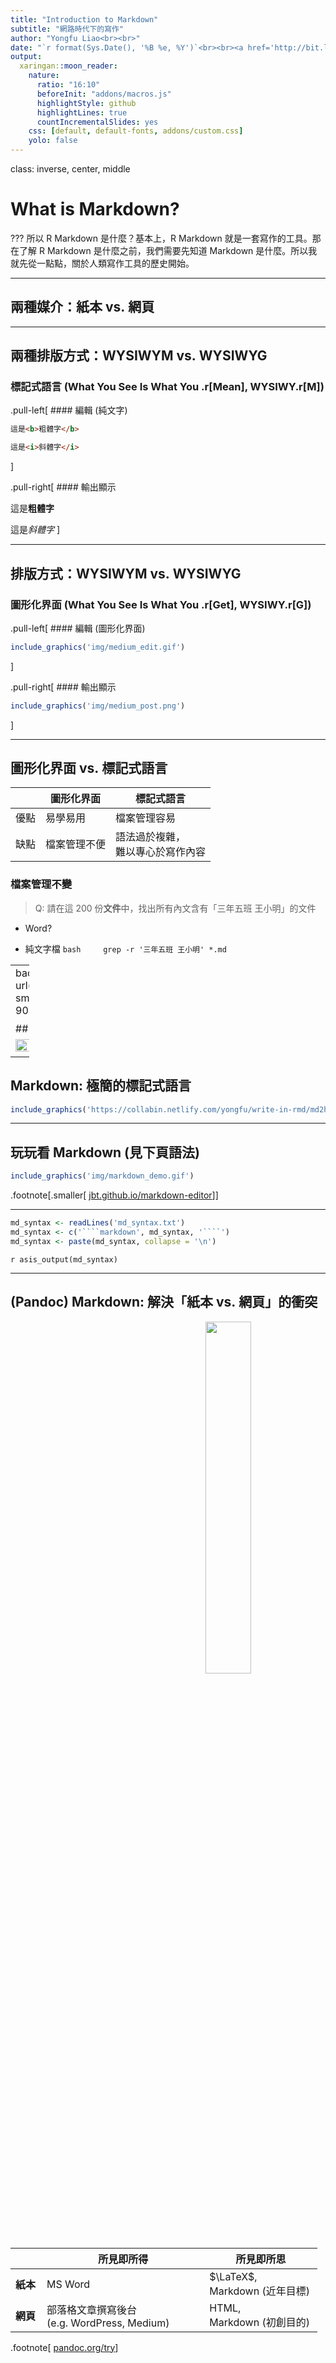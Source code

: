 ```yaml
---
title: "Introduction to Markdown"
subtitle: "網路時代下的寫作"
author: "Yongfu Liao<br><br>"
date: "`r format(Sys.Date(), '%B %e, %Y')`<br><br><a href='http://bit.ly/TravisRmd' style='font-size:0.7em;'>bit.ly/TravisRmd</a>"
output:
  xaringan::moon_reader:
    nature:
      ratio: "16:10"
      beforeInit: "addons/macros.js"
      highlightStyle: github
      highlightLines: true
      countIncrementalSlides: yes
    css: [default, default-fonts, addons/custom.css]
    yolo: false
---
```



class: inverse, center, middle

# What is Markdown?

???
所以 R Markdown 是什麼？基本上，R Markdown 就是一套寫作的工具。那在了解 R Markdown 是什麼之前，我們需要先知道 Markdown 是什麼。所以我就先從一點點，關於人類寫作工具的歷史開始。

---

## 兩種媒介：紙本 vs. 網頁


---

## 兩種排版方式：WYSIWYM vs. WYSIWYG

### 標記式語言 (What You See Is What You .r[Mean], WYSIWY.r[M])

.pull-left[
#### 編輯 (純文字)

```html
這是<b>粗體字</b>

這是<i>斜體字</i>
```
]

.pull-right[
#### 輸出顯示

這是<b>粗體字</b>

這是<i>斜體字</i>
]

---

## 排版方式：WYSIWYM vs. WYSIWYG

### 圖形化界面 (What You See Is What You .r[Get], WYSIWY.r[G])

.pull-left[
#### 編輯 (圖形化界面)

```r
include_graphics('img/medium_edit.gif')
```
]

.pull-right[
#### 輸出顯示

```r
include_graphics('img/medium_post.png')
```
]

---

## 圖形化界面 vs. 標記式語言

| | 圖形化界面 | 標記式語言 |
| -- | --- | --- |
| 優點 | 易學易用 | 檔案管理容易 |
| 缺點 | 檔案管理不便 | 語法過於複雜，<br>難以專心於寫作內容 |


### 檔案管理不變

> Q: 請在這 200 份**文件**中，找出所有內文含有「三年五班 王小明」的文件

- Word?

- 純文字檔
    ```bash
    grep -r '三年五班 王小明' *.md
    ```

---
background-image: url("https://liao961120.github.io/slides/img/emo/boredom-small.png")
background-size: 100px
background-position: 90% 8%

## 標記式語言：太複雜了

<img src='img/html_raw.png' style='display:inline;width:53%;align:left'>
<img src='img/html_rendered.png' style='display:inline;width:46%;align:right'>

---

## Markdown: 極簡的標記式語言

```r
include_graphics('https://collabin.netlify.com/yongfu/write-in-rmd/md2html.png')
```


---

## 玩玩看 Markdown (見下頁語法)

```r
include_graphics('img/markdown_demo.gif')
```

.footnote[.smaller[
[jbt.github.io/markdown-editor](https://jbt.github.io/markdown-editor)
]]

---

```r
md_syntax <- readLines('md_syntax.txt')
md_syntax <- c('````markdown', md_syntax, '````')
md_syntax <- paste(md_syntax, collapse = '\n')
```

`r asis_output(md_syntax)`

---

## (Pandoc) Markdown: 解決「紙本 vs. 網頁」的衝突


<img src='img/pandoc.png' style='float:right;width:38%;'>

|          | 所見即所得                                     | 所見即所思                       |
|----------|------------------------------------------------|----------------------------------|
| **紙本** | MS Word                                        | $\LaTeX$,<br>Markdown (近年目標)  |
| **網頁** | 部落格文章撰寫後台<br>(e.g. WordPress, Medium) | HTML,<br>Markdown (初創目的) |

.footnote[
[pandoc.org/try](https://pandoc.org/try/)
]
